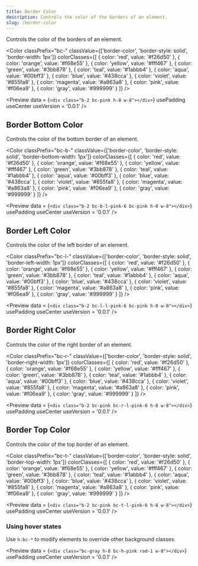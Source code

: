 ```yaml
---
title: Border Color
description: Controls the color of the borders of an element.
slug: /border-color
---
```



Controls the color of the borders of an element.

<Color 
  classPrefix="bc-" 
  classValue={['border-color', 'border-style: solid', 'border-width: 1px']} 
  colorClasses={[
    { color: 'red', value: '#f26d50' },
    { color: 'orange', value: '#f68e55' },
    { color: 'yellow', value: '#fff467' },
    { color: 'green', value: '#3bb878' },
    { color: 'teal', value: '#1abbb4' },
    { color: 'aqua', value: '#00bff3' },
    { color: 'blue', value: '#438cca' },
    { color: 'violet', value: '#855fa8' },
    { color: 'magenta', value: '#a863a8' },
    { color: 'pink', value: '#f06ea9' },
    { color: 'gray', value: '#999999' }
  ]}
/>

<Preview
  data = {`<div class="b-2 bc-pink h-8 w-8"></div>`}
  usePadding
  useCenter
  useVersion = '0.0.1'
/>

## Border Bottom Color

Controls the color of the bottom border of an element.

<Color 
  classPrefix="bc-b-" 
  classValue={['border-color', 'border-style: solid', 'border-bottom-width: 1px']} 
  colorClasses={[
    { color: 'red', value: '#f26d50' },
    { color: 'orange', value: '#f68e55' },
    { color: 'yellow', value: '#fff467' },
    { color: 'green', value: '#3bb878' },
    { color: 'teal', value: '#1abbb4' },
    { color: 'aqua', value: '#00bff3' },
    { color: 'blue', value: '#438cca' },
    { color: 'violet', value: '#855fa8' },
    { color: 'magenta', value: '#a863a8' },
    { color: 'pink', value: '#f06ea9' },
    { color: 'gray', value: '#999999' }
  ]}
/>

<Preview
  data = {`<div class="b-2 bc-b-l-pink-6 bc-pink h-8 w-8"></div>`}
  usePadding
  useCenter
  useVersion = '0.0.1'
/>

## Border Left Color

Controls the color of the left border of an element.

<Color 
  classPrefix="bc-l-" 
  classValue={['border-color', 'border-style: solid', 'border-left-width: 1px']} 
  colorClasses={[
    { color: 'red', value: '#f26d50' },
    { color: 'orange', value: '#f68e55' },
    { color: 'yellow', value: '#fff467' },
    { color: 'green', value: '#3bb878' },
    { color: 'teal', value: '#1abbb4' },
    { color: 'aqua', value: '#00bff3' },
    { color: 'blue', value: '#438cca' },
    { color: 'violet', value: '#855fa8' },
    { color: 'magenta', value: '#a863a8' },
    { color: 'pink', value: '#f06ea9' },
    { color: 'gray', value: '#999999' }
  ]}
/>

<Preview
  data = {`<div class="b-2 bc-l-l-pink-6 bc-pink h-8 w-8"></div>`}
  usePadding
  useCenter
  useVersion = '0.0.1'
/>

## Border Right Color

Controls the color of the right border of an element.

<Color 
  classPrefix="bc-r-" 
  classValue={['border-color', 'border-style: solid', 'border-right-width: 1px']} 
  colorClasses={[
    { color: 'red', value: '#f26d50' },
    { color: 'orange', value: '#f68e55' },
    { color: 'yellow', value: '#fff467' },
    { color: 'green', value: '#3bb878' },
    { color: 'teal', value: '#1abbb4' },
    { color: 'aqua', value: '#00bff3' },
    { color: 'blue', value: '#438cca' },
    { color: 'violet', value: '#855fa8' },
    { color: 'magenta', value: '#a863a8' },
    { color: 'pink', value: '#f06ea9' },
    { color: 'gray', value: '#999999' }
  ]}
/>
<br />

<Preview
  data = {`<div class="b-2 bc-pink bc-r-l-pink-6 h-8 w-8"></div>`}
  usePadding
  useCenter
  useVersion = '0.0.1'
/>

## Border Top Color

Controls the color of the top border of an element.

<Color 
  classPrefix="bc-t-" 
  classValue={['border-color', 'border-style: solid', 'border-top-width: 1px']} 
  colorClasses={[
    { color: 'red', value: '#f26d50' },
    { color: 'orange', value: '#f68e55' },
    { color: 'yellow', value: '#fff467' },
    { color: 'green', value: '#3bb878' },
    { color: 'teal', value: '#1abbb4' },
    { color: 'aqua', value: '#00bff3' },
    { color: 'blue', value: '#438cca' },
    { color: 'violet', value: '#855fa8' },
    { color: 'magenta', value: '#a863a8' },
    { color: 'pink', value: '#f06ea9' },
    { color: 'gray', value: '#999999' }
  ]}
/>

<Preview
  data = {`<div class="b-2 bc-pink bc-t-l-pink-6 h-8 w-8"></div>`}
  usePadding
  useCenter
  useVersion = '0.0.1'
/>

### Using hover states

Use `h:bc-*` to modify elements to override other background classes.

<Preview
  data = {`<div class="bc-gray h-8 bc-h-pink rad-1 w-8"></div>`}
  usePadding
  useCenter
  useVersion = '0.0.1'
/>